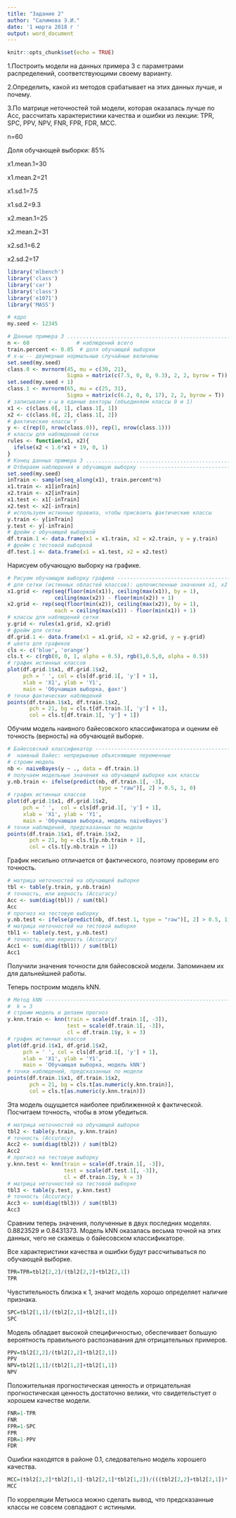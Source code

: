 ---
title: "Задание 2"
author: "Салимова Э.И."
date: '1 марта 2018 г '
output: word_document
---

```{r setup, include=FALSE}
knitr::opts_chunk$set(echo = TRUE)
```

1.Построить модели на данных примера 3 с параметрами распределений, соответствующими своему варианту. 

2.Определить, какой из методов срабатывает на этих данных лучше, и почему.

3.По матрице неточностей той модели, которая оказалась лучше по Acc, рассчитать характеристики качества и ошибки из лекции: TPR, SPC, PPV, NPV, FNR, FPR, FDR, MCC.

n=60

Доля обучающей выборки: 85%

x1.mean.1=30

x1.mean.2=21

x1.sd.1=7.5

x1.sd.2=9.3

x2.mean.1=25

x2.mean.2=31

x2.sd.1=6.2

x2.sd.2=17

```{r, echo = FALSE}
library('mlbench')
library('class')
library('car')
library('class')
library('e1071')
library('MASS')

# ядро
my.seed <- 12345

# Данные примера 3 .............................................................
n <- 60               # наблюдений всего
train.percent <- 0.85  # доля обучающей выборки
# x-ы -- двумерные нормальные случайные величины
set.seed(my.seed)
class.0 <- mvrnorm(45, mu = c(30, 21), 
                   Sigma = matrix(c(7.5, 0, 0, 9.3), 2, 2, byrow = T))
set.seed(my.seed + 1)
class.1 <- mvrnorm(65, mu = c(25, 31), 
                   Sigma = matrix(c(6.2, 0, 0, 17), 2, 2, byrow = T))
# записываем x-ы в единые векторы (объединяем классы 0 и 1)
x1 <- c(class.0[, 1], class.1[, 1])
x2 <- c(class.0[, 2], class.1[, 2])
# фактические классы Y
y <- c(rep(0, nrow(class.0)), rep(1, nrow(class.1)))
# классы для наблюдений сетки
rules <- function(x1, x2){
  ifelse(x2 < 1.6*x1 + 19, 0, 1)
}
# Конец данных примера 3 .......................................................
# Отбираем наблюдения в обучающую выборку --------------------------------------
set.seed(my.seed)
inTrain <- sample(seq_along(x1), train.percent*n)
x1.train <- x1[inTrain]
x2.train <- x2[inTrain]
x1.test <- x1[-inTrain]
x2.test <- x2[-inTrain]
# используем истинные правила, чтобы присвоить фактические классы
y.train <- y[inTrain]
y.test <- y[-inTrain]
# фрейм с обучающей выборкой
df.train.1 <- data.frame(x1 = x1.train, x2 = x2.train, y = y.train)
# фрейм с тестовой выборкой
df.test.1 <- data.frame(x1 = x1.test, x2 = x2.test)
```

Нарисуем обучающую выборку на графике.

```{r, echo=FALSE}
# Рисуем обучающую выборку графике ---------------------------------------------
# для сетки (истинных областей классов): целочисленные значения x1, x2
x1.grid <- rep(seq(floor(min(x1)), ceiling(max(x1)), by = 1),
               ceiling(max(x2)) - floor(min(x2)) + 1)
x2.grid <- rep(seq(floor(min(x2)), ceiling(max(x2)), by = 1),
               each = ceiling(max(x1)) - floor(min(x1)) + 1)
# классы для наблюдений сетки
y.grid <- rules(x1.grid, x2.grid)
# фрейм для сетки
df.grid.1 <- data.frame(x1 = x1.grid, x2 = x2.grid, y = y.grid)
# цвета для графиков
cls <- c('blue', 'orange')
cls.t <- c(rgb(0, 0, 1, alpha = 0.5), rgb(1,0.5,0, alpha = 0.5))
# график истинных классов
plot(df.grid.1$x1, df.grid.1$x2, 
     pch = ' ', col = cls[df.grid.1[, 'y'] + 1],
     xlab = 'X1', ylab = 'Y1',
     main = 'Обучающая выборка, факт')
# точки фактических наблюдений
points(df.train.1$x1, df.train.1$x2,
       pch = 21, bg = cls.t[df.train.1[, 'y'] + 1], 
       col = cls.t[df.train.1[, 'y'] + 1])
```

Обучим модель наивного байесовского классификатора и оценим её точность (верность) на обучающей выборке.

```{r, echo=FALSE}
# Байесовский классификатор ----------------------------------------------------
#  наивный байес: непрерывные объясняющие переменные
# строим модель
nb <- naiveBayes(y ~ ., data = df.train.1)
# получаем модельные значения на обучающей выборке как классы
y.nb.train <- ifelse(predict(nb, df.train.1[, -3], 
                             type = "raw")[, 2] > 0.5, 1, 0)
# график истинных классов
plot(df.grid.1$x1, df.grid.1$x2, 
     pch = ' ',  col = cls[df.grid.1[, 'y'] + 1], 
     xlab = 'X1', ylab = 'Y1',
     main = 'Обучающая выборка, модель naiveBayes')
# точки наблюдений, предсказанных по модели
points(df.train.1$x1, df.train.1$x2, 
       pch = 21, bg = cls.t[y.nb.train + 1], 
       col = cls.t[y.nb.train + 1])
```

График несильно отличается от фактического, поэтому проверим его точность.

```{r, echo=FALSE}
# матрица неточностей на обучающей выборке
tbl <- table(y.train, y.nb.train)
# точность, или верность (Accuracy)
Acc <- sum(diag(tbl)) / sum(tbl)
Acc
# прогноз на тестовую выборку
y.nb.test <- ifelse(predict(nb, df.test.1, type = "raw")[, 2] > 0.5, 1, 0)
# матрица неточностей на тестовой выборке
tbl1 <- table(y.test, y.nb.test)
# точность, или верность (Accuracy)
Acc1 <- sum(diag(tbl1)) / sum(tbl1)
Acc1
```

Получили значения точности для байесовской модели. Запоминаем их для дальнейшней работы.

Теперь построим модель kNN.

```{r, echo=FALSE}
# Метод kNN --------------------------------------------------------------------
#  k = 3
# строим модель и делаем прогноз
y.knn.train <- knn(train = scale(df.train.1[, -3]), 
                   test = scale(df.train.1[, -3]),
                   cl = df.train.1$y, k = 3)
# график истинных классов
plot(df.grid.1$x1, df.grid.1$x2, 
     pch = ' ', col = cls[df.grid.1[, 'y'] + 1],
     xlab = 'X1', ylab = 'Y1',
     main = 'Обучающая выборка, модель kNN')
# точки наблюдений, предсказанных по модели
points(df.train.1$x1, df.train.1$x2, 
       pch = 21, bg = cls.t[as.numeric(y.knn.train)], 
       col = cls.t[as.numeric(y.knn.train)])
```

Эта модель ощущается наиболее приближенной к фактической. Посчитаем точность, чтобы в этом убедиться.

```{r, echo=FALSE}
# матрица неточностей на обучающей выборке
tbl2 <- table(y.train, y.knn.train)
# точность (Accuracy)
Acc2 <- sum(diag(tbl2)) / sum(tbl2)
Acc2
# прогноз на тестовую выборку
y.knn.test <- knn(train = scale(df.train.1[, -3]), 
                  test = scale(df.test.1[, -3]),
                  cl = df.train.1$y, k = 3)
# матрица неточностей на тестовой выборке
tbl3 <- table(y.test, y.knn.test)
# точность (Accuracy)
Acc3 <- sum(diag(tbl3)) / sum(tbl3)
Acc3
```

Сравним теперь значения, полученные в двух последних моделях. 0.8823529 и 0.8431373. Модель kNN оказалась весьма точной на этих данных, чего не скажешь о байесовском классификаторе.

Все характеристики качества и ошибки будут рассчитываться по обучающей выборке.

```{r, echo=FALSE} 
TPR=TPR=tbl2[2,2]/(tbl2[2,2]+tbl2[2,1]) 
TPR 
``` 

Чувстительность близка к 1, значит модель хорошо определяет наличие признака.

```{r, echo=FALSE} 
SPC=tbl2[1,1]/(tbl2[2,1]+tbl2[1,1]) 
SPC 
``` 
Модель обладает высокой специфичностью, обеспечивает большую вероятность правильного распознавания для отрицательных примеров. 

```{r, echo=FALSE} 
PPV=tbl2[2,2]/(tbl2[2,2]+tbl2[2,1]) 
PPV 
NPV=tbl2[1,1]/(tbl2[1,2]+tbl2[1,1])
NPV 
``` 

Положительная прогностическая ценность и отрицательная прогностическая ценность достаточно велики, что свидетельстует о хорошем качестве модели. 

```{r, echo=FALSE} 
FNR=1-TPR 
FNR 
FPR=1-SPC 
FPR 
FDR=1-PPV 
FDR 
``` 

Ошибки находятся в районе 0.1, следовательно модель хорошего качества.

```{r, echo=FALSE} 
MCC=(tbl2[2,2]*tbl2[1,1]-tbl2[2,1]*tbl2[1,2])/(((tbl2[2,2]+tbl2[2,1])*(tbl2[2,2]+tbl2[1,2])*(tbl2[1,1]+tbl2[2,1])*(tbl2[1,1]+tbl2[1,2]))^(1/2))
MCC 

``` 
По корреляции Метьюса можно сделать вывод, что предсказанные классы не совсем совпадают с истиными.